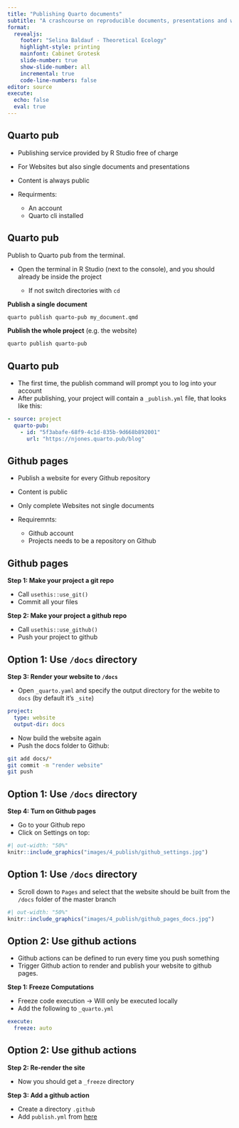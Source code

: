```yaml
---
title: "Publishing Quarto documents"
subtitle: "A crashcourse on reproducible documents, presentations and websites"
format: 
  revealjs:
    footer: "Selina Baldauf - Theoretical Ecology"
    highlight-style: printing
    mainfont: Cabinet Grotesk
    slide-number: true
    show-slide-number: all
    incremental: true
    code-line-numbers: false
editor: source
execute: 
  echo: false
  eval: true
---
```


## Quarto pub

- Publishing service provided by R Studio free of charge
- For Websites but also single documents and presentations
- Content is always public
- Requirments:

    - An account
    - Quarto cli installed

## Quarto pub

Publish to Quarto pub from the terminal.

- Open the terminal in R Studio (next to the console), and you should already be inside the project

  - If not switch directories with `cd`

**Publish a single document**

``` bash
quarto publish quarto-pub my_document.qmd
```

**Publish the whole project** (e.g. the website)

``` bash
quarto publish quarto-pub
```

## Quarto pub

- The first time, the publish command will prompt you to log into your account
- After publishing, your project will contain a `_publish.yml` file, that looks like this:

```yml
- source: project
  quarto-pub:
    - id: "5f3abafe-68f9-4c1d-835b-9d668b892001"
      url: "https://njones.quarto.pub/blog"
```

## Github pages

- Publish a website for every Github repository
- Content is public
- Only complete Websites not single documents

- Requiremnts:
  - Github account
  - Projects needs to be a repository on Github
  
## Github pages

**Step 1: Make your project a git repo**

- Call `usethis::use_git()`
- Commit all your files

**Step 2: Make your project a github repo**

- Call `usethis::use_github()`
- Push your project to github

## Option 1: Use `/docs` directory

**Step 3: Render your website to `/docs`**

- Open `_quarto.yaml` and specify the output directory for the webite to `docs` (by default it's `_site`)

```yaml
project:
  type: website
  output-dir: docs
```

- Now build the website again
- Push the docs folder to Github:

```bash
git add docs/*
git commit -m "render website"
git push
```

## Option 1: Use `/docs` directory

**Step 4: Turn on Github pages**

- Go to your Github repo
- Click on Settings on top:

```r
#| out-width: "50%"
knitr::include_graphics("images/4_publish/github_settings.jpg")
```

## Option 1: Use `/docs` directory

- Scroll down to `Pages` and select that the website should be built from the `/docs` folder of the master branch

```r
#| out-width: "50%"
knitr::include_graphics("images/4_publish/github_pages_docs.jpg")
```

## Option 2: Use github actions

- Github actions can be defined to run every time you push something
- Trigger Github action to render and publish your website to github pages.

**Step 1: Freeze Computations**

- Freeze code execution -> Will only be executed locally
- Add the following to `_quarto.yml`

``` yaml
execute:
  freeze: auto
```

## Option 2: Use github actions

**Step 2: Re-render the site**

- Now you should get a `_freeze` directory

**Step 3: Add a github action**

- Create a directory `.github`
- Add `publish.yml` from [here](https://quarto.org/docs/publishing/github-pages.html#github-action)


